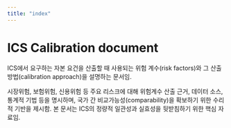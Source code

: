 ```yaml
---
title: "index"
---
```

# ICS Calibration document

ICS에서 요구하는 자본 요건을 산출할 때 사용되는 위험 계수(risk factors)와 그 산출 방법(calibration approach)을 설명하는 문서임.

시장위험, 보험위험, 신용위험 등 주요 리스크에 대해 위험계수 산출 근거, 데이터 소스, 통계적 기법 등을 명시하며, 국가 간 비교가능성(comparability)을 확보하기 위한 수리적 기반을 제시함.
본 문서는 ICS의 정량적 일관성과 실효성을 뒷받침하기 위한 핵심 자료임.


<OverviewPage filePath="/ko/ics/calibration" />